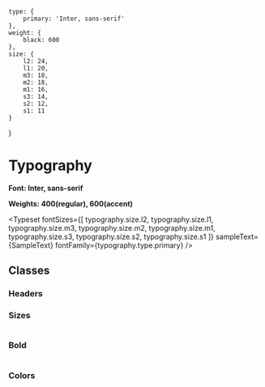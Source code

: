 
	type: {
		primary: 'Inter, sans-serif'
	},
	weight: {
		black: 600
	},
	size: {
		l2: 24,
		l1: 20,
		m3: 18,
		m2: 18,
		m1: 16,
		s3: 14,
		s2: 12,
		s1: 11
	}
}


# Typography

**Font: Inter, sans-serif**

**Weights: 400(regular), 600(accent)**

<Typeset
	fontSizes={[
		typography.size.l2,
		typography.size.l1,
		typography.size.m3,
		typography.size.m2,
		typography.size.m1,
		typography.size.s3,
		typography.size.s2,
		typography.size.s1
	]}
	sampleText={SampleText}
	fontFamily={typography.type.primary}
/>

## Classes

### Headers

<Table
	headers={['Tag', 'Font size (px)', 'Line height (px)', 'Font weight']}
	rows={[
		['h1', 24, 32, 600],
		['h2', 20, 28, 600],
		['h3', 18, 28, 600],
		['h4', 16, 24, 600],
		['h5', 14, 24, 600],
		['h6', 12, 20, 600]
	]}
/>

### Sizes

<Table
	headers={['Class name', 'Font size (px)', 'Line height (px)', 'Font weight']}
	rows={[
		['.text-large', 18, 28, 400],
		['.text-medium', 16, 24, 400],
		['.text-small', 14, 24, 400],
		['.text-footnote', 12, 20, 400],
		['.text-hint', 11, 20, 400]
	]}
/>

### Bold

<Table headers={['Class name', 'Font weight']} rows={[['.accent', 600]]} />

### Colors

<ColorPalette>
	<ColorItem title=".text-on-accent" colors={{ ['--design-text-color-on-accent-primary']: '#f6f7f7' }} />
	<ColorItem title=".secondary" colors={{ ['--design-text-color-secondary']: '#626974' }} />
	<ColorItem title=".warning" colors={{ ['----design-text-color-warning']: '#f3b216' }} />
	<ColorItem title=".danger" colors={{ ['--design-text-color-danger']: '#f12828' }} />
</ColorPalette>
